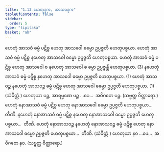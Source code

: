 ```yaml
---
title: "1.13 ဟေတုဒုက, အာသဝဒုက"
tableOfContents: false
sidebar:
  order: 5
type: "tipitaka"
basket: "ab"
---
```



<DynamicBreadcrumb />

<Division number="32">

<Paragraph number="91">
ဟေတုံ အာသဝံ ဓမ္မံ ပဋိစ္စ ဟေတု အာသဝေါ ဓမ္မော ဥပ္ပဇ္ဇတိ ဟေတုပစ္စယာ. ဟေတုံ အာသဝံ ဓမ္မံ ပဋိစ္စ နဟေတု အာသဝေါ ဓမ္မော ဥပ္ပဇ္ဇတိ ဟေတုပစ္စယာ. ဟေတုံ အာသဝံ ဓမ္မံ ပဋိစ္စ ဟေတု အာသဝေါ စ နဟေတု အာသဝေါ စ ဓမ္မာ ဥပ္ပဇ္ဇန္တိ ဟေတုပစ္စယာ. (3)
</Paragraph>

<Paragraph number="92">
နဟေတုံ အာသဝံ ဓမ္မံ ပဋိစ္စ နဟေတု အာသဝေါ ဓမ္မော ဥပ္ပဇ္ဇတိ ဟေတုပစ္စယာ. (1)
</Paragraph>

<Paragraph number="93">
ဟေတုံ အာသဝဉ္စ နဟေတုံ အာသဝဉ္စ ဓမ္မံ ပဋိစ္စ ဟေတု အာသဝေါ ဓမ္မော ဥပ္ပဇ္ဇတိ ဟေတုပစ္စယာ. (1) (သံခိတ္တံ.)
</Paragraph>

<Paragraph number="94">
ဟေတုယာ ပဉ္စ, အာရမ္မဏေ ပဉ္စ …ပေ…  အဝိဂတေ ပဉ္စ. (သဗ္ဗတ္ထ ဝိတ္ထာရော.)
</Paragraph>

</Division>
<Division number="33">

<Paragraph number="95">
ဟေတုံ နောအာသဝံ ဓမ္မံ ပဋိစ္စ ဟေတု နောအာသဝေါ ဓမ္မော ဥပ္ပဇ္ဇတိ ဟေတုပစ္စယာ…  တီဏိ.
</Paragraph>

<Paragraph number="96">
နဟေတုံ နောအာသဝံ ဓမ္မံ ပဋိစ္စ နဟေတု နောအာသဝေါ ဓမ္မော ဥပ္ပဇ္ဇတိ ဟေတုပစ္စယာ…  တီဏိ.
</Paragraph>

<Paragraph number="97">
ဟေတုံ နောအာသဝဉ္စ နဟေတုံ နောအာသဝဉ္စ ဓမ္မံ ပဋိစ္စ ဟေတု နောအာသဝေါ ဓမ္မော ဥပ္ပဇ္ဇတိ ဟေတုပစ္စယာ…  တီဏိ. (သံခိတ္တံ.)
</Paragraph>

<Paragraph number="98">
ဟေတုယာ နဝ …ပေ…  အဝိဂတေ နဝ. (သဗ္ဗတ္ထ ဝိတ္ထာရော.)
</Paragraph>
</Division>
